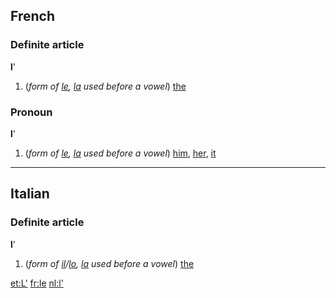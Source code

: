 ==French==
===Definite article===
'''l''''

#(''form of [[le#French|le]], [[la#French|la]] used before a vowel'') [[the]]

===Pronoun===
'''l''''

#(''form of [[le#French|le]], [[la#French|la]] used before a vowel'') [[him]], [[her]], [[it]]

----
==Italian==
===Definite article===
'''l''''

#(''form of [[il#Italian|il]]/[[lo#Italian|lo]], [[la#Italian|la]] used before a vowel'') [[the]]

[[et:L']]
[[fr:le]]
[[nl:l']]